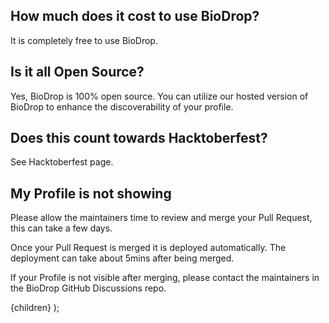 
## How much does it cost to use BioDrop?

It is completely free to use BioDrop.

## Is it all Open Source?

Yes, BioDrop is 100% open source. You can utilize our hosted version of BioDrop to enhance the discoverability of your profile.

## Does this count towards Hacktoberfest?

See <Link href="/docs/contributing/hacktoberfest">Hacktoberfest</Link> page.

## My Profile is not showing

Please allow the maintainers time to review and merge your Pull Request, this can take a few days.

Once your Pull Request is merged it is deployed automatically. The deployment can take about 5mins after being merged.

If your Profile is not visible after merging, please contact the maintainers in the <Link href="http://github.com/EddieHubCommunity/BioDrop/discussions">BioDrop GitHub Discussions</Link> repo.

  <DocsLayout title="BioDrop FAQ documentation" section="Extra" name="FAQ">
    {children}
  </DocsLayout>
);
